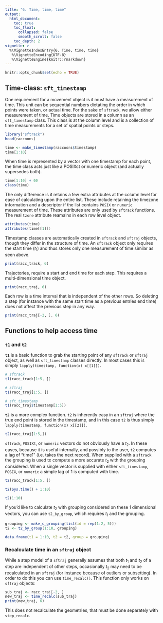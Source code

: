 ```yaml
---
title: "6. Time, time, time"
output:
  html_document:
    toc: true
    toc_float:
      collapsed: false
      smooth_scroll: false
    toc_depth: 2
vignette: >
  %\VignetteIndexEntry{6. Time, time, time}
   %\VignetteEncoding{UTF-8}
   %\VignetteEngine{knitr::rmarkdown}
---
```

```r
knitr::opts_chunk$set(echo = TRUE)

```

## Time-class: `sft_timestamp`

One requirement for a movement object is it must have a measurement of
time. This unit can be sequential numbers dictating the order in which
points were taken, or actual time. For the sake of `sftrack`, we allow
either measurement of time. Time objects are stored in a column as an
`sft_timestamp` class. This class is at the column level and is a
collection of time measurements for a set of spatial points or steps.


```r
library("sftrack")
head(raccoons)

time <- make_timestamp(raccoons$timestamp)
time[1:10]

```

When time is represented by a vector with one timestamp for each
point, the time class acts just like a POSIXct or numeric object (and
actually supersedes both).

```r
time[1:10] + 60
class(time)

```

The only difference is it retains a few extra attributes at the column
level for ease of calculating upon the entire list. These include
retaining the timezone information and a descriptor if the list
contains `POSIX` or `numeric` measurement of time. These attributes
are only used by `sftrack` functions. The real `tzone` attribute
reamains in each row level object.

```r
attributes(time)
attributes(time[[1]])

```

Timestamp classes are automatically created in `sftrack` and `sftraj`
objects, though they differ in the structure of time. An `sftrack`
object only requires the start time ($t_1$) and thus stores only one
measurement of time similar as seen above.

```r
print(racc_track, 6)

```

Trajectories, require a start and end time for each step. This
requires a multi-dimensional time object. 

```r
print(racc_traj, 6)

```

Each row is a time interval that is independent of the other rows. So
deleting a step (for instance with the same start time as a previous
entries end time) does not affect the previous step in any way. 

```r
print(racc_traj[-2, ], 6)

```


## Functions to help access time


### `t1` and `t2`

**`t1`** is a basic function to grab the starting point of any
`sftrack` or `sftraj` object, as well as `sft_timestamp` classes
directly. In most cases this is simply 
`lapply(timestamp, function(x) x[[1]])`.

```r
# sftrack
t1(racc_track[1:5, ])

# sftraj
t1(racc_traj[1:5, ])

# sft_timestamp
t1(racc_traj$timestamp[1:5])

```

**`t2`** is a more complex function. `t2` is inherently easy in an
`sftraj` where the true end point is stored in the timestamp, and in
this case `t2` is thus simply `lapply(timestamp, function(x) x[[2]])`.

```r
t2(racc_traj[1:5,])

```

`sftrack`, `POSIXt`, or `numeric` vectors do not obviously have a
$t_2$. In these cases, because it is useful internally, and possibly
to the user, `t2` computes a lag of "time1" (i.e. takes the next
record). When supplied with a `sftrack` the grouping is used to
compute a more accurate $t_2$ with the grouping considered. When a
single vector is supplied with either `sft_timestamp`, `POSIX`, or
`numeric` a simple lag of 1 is computed with time.

```r
t2(racc_track[1:5, ])

t2(Sys.time() + 1:10)

t2(1:10)

```

If you'd like to calculate $t_2$ with grouping considered on these 1
dimensional vectors, you can use `t2_by_group`, which requires $t_1$
and the grouping. 

```r
grouping <- make_c_grouping(list(id = rep(1:2, 5)))
t2 <- t2_by_group(1:10, grouping)

data.frame(t1 = 1:10, t2 = t2, group = grouping)

```


### Recalculate time in an `sftraj` object

While a step model of a `sftraj` generally assumes that both $t_1$ and
$t_2$ of a step are independent of other steps, occasionally $t_2$ may
need to be recalculated in an `sftraj` (for instance because of
outliers or subsetting). In order to do this you can use
`time_recalc()`. This function only works on `sftraj` objects:

```r
sub_traj <- racc_traj[-2, ]
new_traj <- time_recalc(sub_traj)
print(new_traj, 6)

```

This does not recalculate the geometries, that must be done separately
with `step_recalc`.
